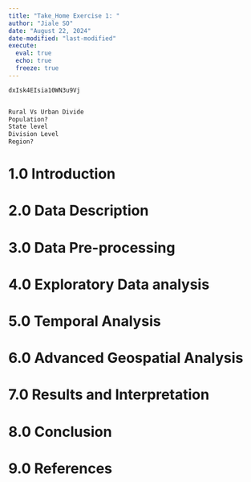 ```yaml
---
title: "Take_Home Exercise 1: "
author: "Jiale SO"
date: "August 22, 2024"
date-modified: "last-modified"
execute: 
  eval: true
  echo: true
  freeze: true
---
```


```r
dxIsk4EIsia10WN3u9Vj


Rural Vs Urban Divide
Population?
State level
Division Level
Region?

```

# 1.0 Introduction

# 2.0 Data Description

# 3.0 Data Pre-processing

# 4.0 Exploratory Data analysis

# 5.0 Temporal Analysis

# 6.0 Advanced Geospatial Analysis

# 7.0 Results and Interpretation

# 8.0 Conclusion

# 9.0 References

# 

